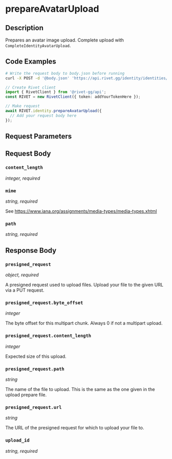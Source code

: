 

# prepareAvatarUpload

## Description

Prepares an avatar image upload. Complete upload with `CompleteIdentityAvatarUpload`.


## Code Examples

<CodeGroup title='Request' tag='POST' label='https://api.rivet.gg/identity/identities/avatar-upload/prepare'>

```bash {{ title: 'cURL' }}
# Write the request body to body.json before running
curl -X POST -d '@body.json' 'https://api.rivet.gg/identity/identities/avatar-upload/prepare'
```

```ts
// Create Rivet client
import { RivetClient } from '@rivet-gg/api';
const RIVET = new RivetClient({ token: addYourTokenHere });

// Make request
await RIVET.identity.prepareAvatarUpload({
  // Add your request body here
});
```

</CodeGroup>


## Request Parameters


## Request Body

### `content_length`

_integer, required_

### `mime`

_string, required_

See https://www.iana.org/assignments/media-types/media-types.xhtml

### `path`

_string, required_




## Response Body

### `presigned_request`

_object, required_

A presigned request used to upload files. Upload your file to the given URL via a PUT request.


### `presigned_request.byte_offset`

_integer_

The byte offset for this multipart chunk. Always 0 if not a multipart upload.

### `presigned_request.content_length`

_integer_

Expected size of this upload.

### `presigned_request.path`

_string_

The name of the file to upload.  This is the same as the one given in the upload prepare file.


### `presigned_request.url`

_string_

The URL of the presigned request for which to upload your file to.


### `upload_id`

_string, required_



